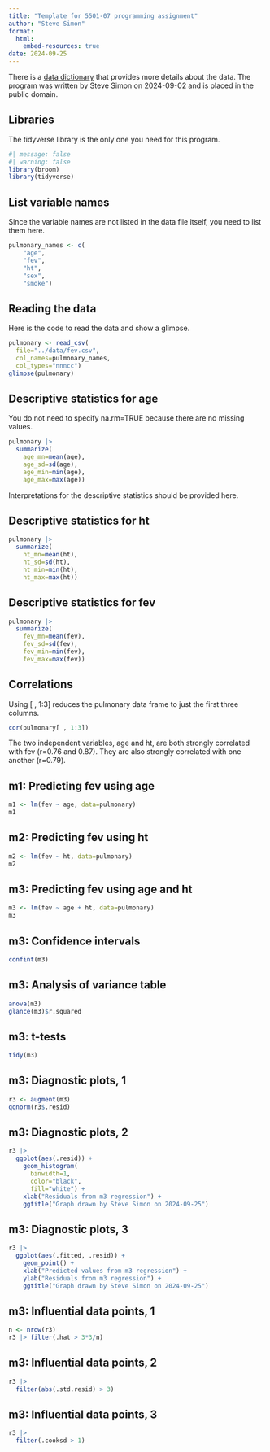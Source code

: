 ```yaml
---
title: "Template for 5501-07 programming assignment"
author: "Steve Simon"
format: 
  html:
    embed-resources: true
date: 2024-09-25
---
```


There is a [data dictionary][dd] that provides more details about the data. The program was written by Steve Simon on 2024-09-02 and is placed in the public domain.

[dd]: https://github.com/pmean/datasets/blob/master/fev.yaml

## Libraries

The tidyverse library is the only one you need for  this program.

```r
#| message: false
#| warning: false
library(broom)
library(tidyverse)
```

## List variable names

Since the variable names are not listed in the data file itself, you need to list them here.

```r
pulmonary_names <- c(
    "age",
    "fev",
    "ht",
    "sex",
    "smoke")
```

## Reading the data

Here is the code to read the data and show a glimpse. 

```r
pulmonary <- read_csv(
  file="../data/fev.csv",
  col_names=pulmonary_names,
  col_types="nnncc")
glimpse(pulmonary)
```

## Descriptive statistics for age

You do not need to specify na.rm=TRUE because there are no missing values.

```r
pulmonary |>
  summarize(
    age_mn=mean(age),
    age_sd=sd(age),
    age_min=min(age),
    age_max=max(age))
```

Interpretations for the descriptive statistics should be provided here.

## Descriptive statistics for ht

```r
pulmonary |>
  summarize(
    ht_mn=mean(ht),
    ht_sd=sd(ht),
    ht_min=min(ht),
    ht_max=max(ht))
```

## Descriptive statistics for fev

```r
pulmonary |>
  summarize(
    fev_mn=mean(fev),
    fev_sd=sd(fev),
    fev_min=min(fev),
    fev_max=max(fev))
```

## Correlations

Using [ , 1:3] reduces the pulmonary data frame to just the first three columns.

```r
cor(pulmonary[ , 1:3])
```

The two independent variables, age and ht, are both strongly correlated with fev (r=0.76 and 0.87). They are also strongly correlated with one another (r=0.79).

## m1: Predicting fev using age

```r
m1 <- lm(fev ~ age, data=pulmonary)
m1
```

## m2: Predicting fev using ht

```r
m2 <- lm(fev ~ ht, data=pulmonary)
m2
```

## m3: Predicting fev using age and ht

```r
m3 <- lm(fev ~ age + ht, data=pulmonary)
m3
```

## m3: Confidence intervals

```r
confint(m3)
```

## m3: Analysis of variance table

```r
anova(m3)
glance(m3)$r.squared
```

## m3: t-tests

```r
tidy(m3)
```

## m3: Diagnostic plots, 1

```r
r3 <- augment(m3)
qqnorm(r3$.resid)
```

## m3: Diagnostic plots, 2

```r
r3 |>
  ggplot(aes(.resid)) +
    geom_histogram(
      binwidth=1,
      color="black",
      fill="white") +
    xlab("Residuals from m3 regression") +
    ggtitle("Graph drawn by Steve Simon on 2024-09-25")
```

## m3: Diagnostic plots, 3

```r
r3 |>
  ggplot(aes(.fitted, .resid)) +
    geom_point() +
    xlab("Predicted values from m3 regression") +
    ylab("Residuals from m3 regression") +
    ggtitle("Graph drawn by Steve Simon on 2024-09-25")
```

## m3: Influential data points, 1

```r
n <- nrow(r3)
r3 |> filter(.hat > 3*3/n)
```

## m3: Influential data points, 2

```r
r3 |> 
  filter(abs(.std.resid) > 3)
```

## m3: Influential data points, 3

```r
r3 |> 
  filter(.cooksd > 1)
```
